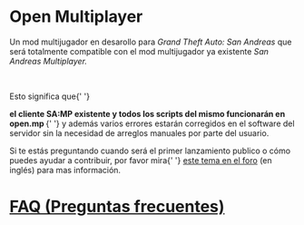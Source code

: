 <h1>Open Multiplayer</h1>

Un mod multijugador en desarollo para <em>Grand Theft Auto: San Andreas</em> que será totalmente
compatible con el mod multijugador ya existente <em>San Andreas Multiplayer.</em>

<br />

Esto significa que{' '}

  <strong>
    el cliente SA:MP existente y todos los scripts del mismo funcionarán en open.mp
  </strong>{' '}
  y además varios errores estarán corregidos en el software del servidor sin la necesidad de
  arreglos manuales por parte del usuario.

Si te estás preguntando cuando será el primer lanzamiento publico o cómo puedes ayudar a contribuir,
por favor mira{' '} <a href="https://www.burgershot.gg/showthread.php?tid=99">este tema en el
foro</a> (en inglés) para mas información. <h1> <a href="/faq">FAQ (Preguntas frecuentes)</a> </h1>
